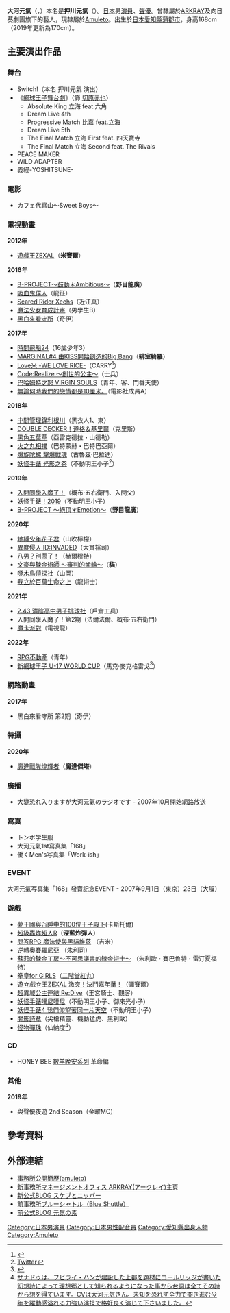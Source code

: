 {{blpsources|time=2021-06-01}}
{{藝人
| 姓名     = 大河元気
| 類型     = 男演員
| 圖片     = 
| 圖片尺寸 = 
| 圖片簡介 = 
| 本名     = 押川元気
| 外文名   = 
| 外文     = 
| 英文名   = 
| 其他藝名 = 
| 國籍     = 日本
| 出生日期 = {{birth date and age|1987|8|26}}
| 出生地點 = {{JPN}}[[愛知縣|愛知縣]]
| 逝世日期 = 
| 逝世地點 = 
| 職業     = [[演員|演員]]、 [[聲優|聲優]]
| 語言     = 
| 教育程度 = 
| 宗教信仰 = 
| 配偶     = 
| 音樂類型 = 
| 演奏樂器 = 
| 出身地   = 
| 出道作   = 
| 出道日期 = 
| 唱片公司 = 
| 經紀公司 = [[Amuleto|Amuleto]]
| 網站     = 
| 相關團體 = 
| 獎項     = 
| IMDb    = 
}}
{{japanese|japanese=大河元氣 |kana=おおかわ げんき|romaji=Ookawa Genki}}
'''大河元氣'''（{{lang-ja|大河元気}}，{{bd|1987年|8月26日|}}）本名是'''押川元氣'''（{{lang-ja|押川元気}}）。[[日本|日本]]男[[演員|演員]]、[[聲優|聲優]]。曾隸屬於[[ARKRAY|ARKRAY]]及向日葵劇團旗下的藝人，現隸屬於[[Amuleto|Amuleto]]。出生於[[日本|日本]][[愛知縣|愛知縣]][[蒲郡市|蒲郡市]]，身高168cm（2019年更新為170cm）。

==主要演出作品==

=== 舞台 ===  
*Switch!（本名 押川元氣 演出） 
*《[[網球王子舞台劇|網球王子舞台劇]]》（飾 [[網球王子人物列表|切原赤也]]）
**Absolute King 立海 feat.六角
**Dream Live 4th
**Progressive Match 比嘉 feat.立海
**Dream Live 5th
**The Final Match 立海 First feat. 四天寶寺
**The Final Match 立海 Second feat. The Rivals
* PEACE MAKER
* WILD ADAPTER
*義経-YOSHITSUNE-

=== 電影 ===
*カフェ代官山〜Sweet Boys〜

=== 電視動畫 ===

'''2012年'''
* [[遊戲王ZEXAL|遊戲王ZEXAL]]（'''米賽爾'''）

'''2016年'''
* [[B-PROJECT|B-PROJECT〜鼓動＊Ambitious〜]]（'''野目龍廣'''）
* [[吸血鬼僕人|吸血鬼僕人]]（龍征）
* [[Scared_Rider_Xechs|Scared Rider Xechs]]（近江真）
* [[魔法少女育成計畫|魔法少女育成計畫]]（男學生B）
* [[黑白來看守所|黑白來看守所]]（奇伊）
'''2017年'''
* [[時間飛船24|時間飛船24]]（16歲少年3）<!--2016年10月1日起播-->
* [[MARGINAL＃4|MARGINAL#4 由KISS開始創造的Big Bang]]（'''緋室綺羅'''）
* [[Love米_-WE_LOVE_RICE-|Love米 -WE LOVE RICE-]]（CARRY<ref>{{Cite web|url=http://www.animatetimes.com/news/details.php?id=1485410087|script-title=ja:『ラブ米』小森未彩さん・玉城仁菜さん・草摩そうすけさんら追加声優を大発表！杉田智和さん・マフィア梶田さんも出演|date=2017-01-26|website=animate Times|accessdate=2017-01-26|language=ja|archive-date=2017-02-02|archive-url=https://web.archive.org/web/20170202042038/http://www.animatetimes.com/news/details.php?id=1485410087|dead-url=no}}</ref>）
* [[Code:Realize_～創世的公主～|Code:Realize ～創世的公主～]]（士兵）
* [[巴哈姆特之怒|巴哈姆特之怒 VIRGIN SOULS]]（青年、客、門番天使）
* [[告白實行委員會_～戀愛系列～|無論何時我們的戀情都是10厘米。]]（電影社成員A）
'''2018年'''
* [[中間管理錄利根川|中間管理錄利根川]]（黑衣人1、東）
* [[DOUBLE_DECKER！道格＆基里爾|DOUBLE DECKER！道格＆基里爾]]（克里斯）
* [[黑色五葉草|黑色五葉草]]（亞雷克德拉・山德勒）
* [[火之丸相撲|火之丸相撲]]（巴特蒙赫・巴特巴亞爾）
* [[爆旋陀螺_擊爆戰魂|爆旋陀螺 擊爆戰魂]]（古魯茲·巴拉迪）
* [[妖怪手錶_光影之卷|妖怪手錶 光影之卷]]（不動明王小子<ref>[https://twitter.com/genki_okawa/status/1061104145686441984?s=20 Twitter]</ref>）
'''2019年'''
* [[入間同學入魔了！|入間同學入魔了！]]（概布·五右衛門、入間父）
* [[妖怪手錶|妖怪手錶！2019]]（不動明王小子）
* [[B-PROJECT|B-PROJECT ～絕頂＊Emotion～]]（'''野目龍廣'''）
'''2020年'''
* [[地縛少年花子君|地縛少年花子君]]（山吹檸檬）
* [[異度侵入_ID:INVADED|異度侵入 ID:INVADED]]（大貫裕司）
* [[八男？別鬧了！|八男？別鬧了！]]（赫爾穆特）<!--4月2日-->
* [[文豪與鍊金術師|文豪與鍊金術師 ～審判的齒輪～]]（'''貓'''）
* [[啄木鳥偵探社|啄木鳥偵探社]]（山岡）
* [[我立於百萬生命之上|我立於百萬生命之上]]（龍術士）
'''2021年'''
* [[2.43_清陰高中男子排球社|2.43 清陰高中男子排球社]]（戶倉工兵）<!-- 2021-02-11 -->
* 入間同學入魔了！第2期（法爾法爾、概布·五右衛門）<!-- 2021-05-15 -->
* [[魔卡派對|魔卡派對]]（電視龍）<!-- 2021-08-15 -->
'''2022年'''
* [[RPG不動產|RPG不動產]]（青年）<!-- 2022-05-25 -->
* [[網球王子_(動畫)|新網球王子 U-17 WORLD CUP]]（馬克·麥克格雷戈<ref>{{Cite web|url=https://natalie.mu/comic/news/480043|script-title=ja:「新テニスの王子様」オーストラリア代表に武内駿輔ら、テニプリスト復活も決定|website=[[Comic_Natalie|Comic Natalie]]|date=2022-06-03|accessdate=2022-06-03|language=ja|archive-date=2022-06-07|archive-url=https://web.archive.org/web/20220607012023/https://natalie.mu/comic/news/480043}}</ref>）<!-- 2022-07 -->

=== 網路動畫 ===
'''2017年'''
* 黑白來看守所 第2期（奇伊）

=== 特攝 ===  
'''2020年'''
* [[魔進戰隊煌輝者|魔進戰隊煌輝者]]（'''魔進傑塔'''）

=== 廣播 ===
*大變恐れ入りますが大河元氣のラジオです - 2007年10月開始網路放送

=== 寫真 ===
*トンボ学生服
*大河元氣1st寫真集「168」
* 働くMen's写真集「Work-ish」

=== EVENT === 
大河元氣写真集「168」發賣記念EVENT - 2007年9月1日（東京）23日（大阪）

=== 遊戲 ===
* [[夢王國與沉睡中的100位王子殿下|夢王國與沉睡中的100位王子殿下]](卡斯托爾)
* [[超級轟炸超人R|超級轟炸超人R]]（'''深藍炸彈人'''）
* [[問答RPG_魔法使與黑貓維茲|問答RPG 魔法使與黑貓維茲]] （吉米）
* 逆轉奧賽羅尼亞 （朱利司）
* [[蘇菲的鍊金工房～不可思議書的鍊金術士～|蘇菲的鍊金工房～不可思議書的鍊金術士～]] （朱利歐・賽巴魯特・雷汀夏福特）
* [[拳皇|拳皇for GIRLS]]（[[二階堂紅丸|二階堂紅丸]]）
* [[遊戲王ZEXAL|遊☆戲☆王ZEXAL 激突！決鬥嘉年華！]]（彌賽爾）
* [[超異域公主連結_Re:Dive|超異域公主連結 Re:Dive]]（王宮騎士、觀客）
* [[妖怪手錶|妖怪手錶噗尼噗尼]]（不動明王小子、御來光小子）
* [[妖怪手錶4_我們仰望著同一片天空|妖怪手錶4 我們仰望著同一片天空]]（不動明王小子）
* [[闇影詩章|闇影詩章]]（尖槍精靈、機動猛虎、黑利歐）
* [[怪物彈珠|怪物彈珠]]（仙納度<ref>[https://mobile.twitter.com/moon_song/status/1211501056556797953 ザナドゥは、フビライ・ハンが建設した上都を題材にコールリッジが書いた幻想詩によって理想郷として知られるようになった事から台詞は全てその詩から想を得ています。CVは大河元気さん。未知を恐れず全力で突き進む少年を躍動感溢れる力強い演技で格好良く演じて下さいました。]</ref>）

=== CD === 
*HONEY BEE [[數羊晚安系列|數羊晚安系列]] 革命編

=== 其他 === 
'''2019年'''
* 與聲優夜遊 2nd Season（金曜MC）

== 參考資料 ==
{{Reflist}}

== 外部連結 ==
*[http://amuleto.jp/talents/okawagenki.html 事務所公開簡歷(amuleto)]{{Wayback|url=http://amuleto.jp/talents/okawagenki.html |date=20150715174309 }}
*[https://web.archive.org/web/20110209033722/http://arkray.net/talents/OkawaGenki.html 新事務所マネージメントオフィス ARKRAY(アークレイ)]主頁
*[http://blog.livedoor.jp/genkiokawa/ 新公式BLOG スケブとニッパー]{{Wayback|url=http://blog.livedoor.jp/genkiokawa/ |date=20110207235531 }}
*[https://web.archive.org/web/20080406080445/http://www.blue-shuttle.com/actor/okawa.html 前事務所ブルーシャトル（Blue Shuttle）]
*[https://web.archive.org/web/20080501142402/http://blog.livedoor.jp/ookawagennki/ 前公式BLOG 元気の素]

{{amuleto}}

{{DEFAULTSORT:Ookawa Genki}}
[[Category:日本男演員|Category:日本男演員]]
[[Category:日本男性配音員|Category:日本男性配音員]]
[[Category:愛知縣出身人物|Category:愛知縣出身人物]]
[[Category:Amuleto|Category:Amuleto]]